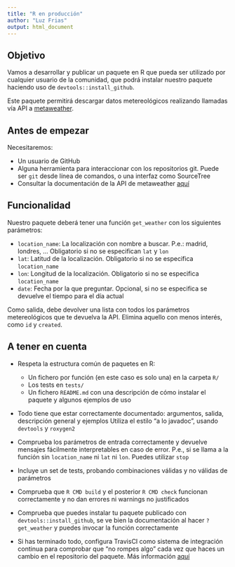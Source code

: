 ```yaml
---
title: "R en producción"
author: "Luz Frias"
output: html_document
---
```


## Objetivo

Vamos a desarrollar y publicar un paquete en R que pueda ser utilizado por cualquier usuario de la comunidad, que podrá instalar nuestro paquete haciendo uso de `devtools::install_github`.

Este paquete permitirá descargar datos metereológicos realizando llamadas vía API a [metaweather](https://www.metaweather.com/).

## Antes de empezar

Necesitaremos:

* Un usuario de GitHub
* Alguna herramienta para interaccionar con los repositorios git. Puede ser `git` desde línea de comandos, o una interfaz como SourceTree
* Consultar la documentación de la API de metaweather [aquí](https://www.metaweather.com/api/)

## Funcionalidad

Nuestro paquete deberá tener una función `get_weather` con los siguientes parámetros:

* `location_name`: La localización con nombre a buscar. P.e.: madrid, londres, ... Obligatorio si no se especifican `lat` y `lon`
* `lat`: Latitud de la localización. Obligatorio si no se especifica `location_name`
* `lon`: Longitud de la localización. Obligatorio si no se especifica `location_name`
* `date`: Fecha por la que preguntar. Opcional, si no se especifica se devuelve el tiempo para el día actual

Como salida, debe devolver una lista con todos los parámetros metereológicos que te devuelva la API. Elimina aquello con menos interés, como `id` y `created`.

## A tener en cuenta

* Respeta la estructura común de paquetes en R:

    * Un fichero por función (en este caso es solo una) en la carpeta `R/`
    * Los tests en `tests/`
    * Un fichero `README.md` con una descripción de cómo instalar el paquete y algunos ejemplos de uso

* Todo tiene que estar correctamente documentado: argumentos, salida, descripción general y ejemplos Utiliza el estilo "a lo javadoc", usando `devtools` y `roxygen2`
* Comprueba los parámetros de entrada correctamente y devuelve mensajes fácilmente interpretables en caso de error. P.e., si se llama a la función sin `location_name` ni `lat` ni `lon`. Puedes utilizar `stop`
* Incluye un set de tests, probando combinaciones válidas y no válidas de parámetros
* Comprueba que `R CMD build` y el posterior `R CMD check` funcionan correctamente y no dan errores ni warnings no justificados
* Comprueba que puedes instalar tu paquete publicado con `devtools::install_github`, se ve bien la documentación al hacer `?get_weather` y puedes invocar la función correctamente
* Si has terminado todo, configura TravisCI como sistema de integración continua para comprobar que "no rompes algo" cada vez que haces un cambio en el repositorio del paquete. Más información [aquí](https://docs.travis-ci.com/user/languages/r/)
